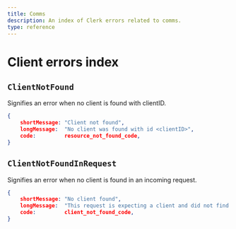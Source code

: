 ```yaml
---
title: Comms
description: An index of Clerk errors related to comms.
type: reference
---
```


# Client errors index

## `ClientNotFound`

Signifies an error when no client is found with clientID.

```json
{
    shortMessage: "Client not found",
    longMessage:  "No client was found with id <clientID>",
    code:         resource_not_found_code,
}
```

## `ClientNotFoundInRequest`

Signifies an error when no client is found in an incoming request.

```json
{
    shortMessage: "No client found",
    longMessage:  "This request is expecting a client and did not find one",
    code:         client_not_found_code,
}